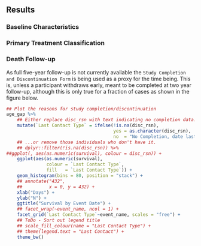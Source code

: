 ## Results

### Baseline Characteristics


### Primary Treatment Classification


### Death Follow-up

As full five-year follow-up is not currently available the `Study Completion and Discontinuation Form` is being used as a proxy for the time being.  This is, unless a participant withdraws early, meant to be completed at two year follow-up, although this is only true for a fraction of cases as shown in the figure below.

```r
## Plot the reasons for study completion/discontinuation
age_gap %>%
    ## Either replace disc_rsn with text indicating no completion data...
    mutate(`Last Contact Type` = ifelse(!is.na(disc_rsn),
                                        yes = as.character(disc_rsn),
                                        no  = "No Completion, date last seen.")) %>%
    ## ...or remove those individuals who don't have it.
    ## dplyr::filter(!is.na(disc_rsn)) %>%
##ggplot(, aes(as.numeric(survival), colour = disc_rsn)) +
    ggplot(aes(as.numeric(survival),
               colour = `Last Contact Type`,
               fill   = `Last Contact Type`)) +
    geom_histogram(bins = 80, position = "stack") +
    ## annotate("432",
    ##          x = 0, y = 432) +
    xlab("Days") +
    ylab("N") +
    ggtitle("Survival by Event Date") +
    ## facet_wrap(~event_name, ncol = 1) +
    facet_grid(`Last Contact Type`~event_name, scales = "free") +
    ## ToDo - Sort out legend title
    ## scale_fill_colour(name = "Last Contact Type") +
    ## theme(legend.text = "Last Contact") +
    theme_bw()

```
